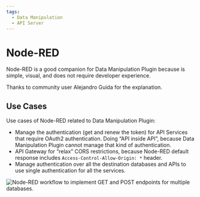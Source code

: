 ```yaml
---
tags:
  - Data Manipulation
  - API Server
---
```



# Node-RED

Node-RED is a good companion for Data Manipulation Plugin because is simple, visual, and does not require developer experience.

Thanks to community user Alejandro Guida for the explanation.

## Use Cases

Use cases of Node-RED related to Data Manipulation Plugin:

- Manage the authentication (get and renew the token) for API Services that require OAuth2 authentication. Doing “API inside API”, because Data Manipulation Plugin cannot manage that kind of authentication.
- API Gateway for “relax” CORS restrictions, because Node-RED default response includes `Access-Control-Allow-Origin: *` header.
- Manage authentication over all the destination databases and APIs to use single authentication for all the services.

<Image
  title="Node-RED workflow to implement GET and POST endpoints for multiple databases."
  src="/img/plugins/volkovlabs-form-panel/node-red.png"
  lazy={false}
/>
